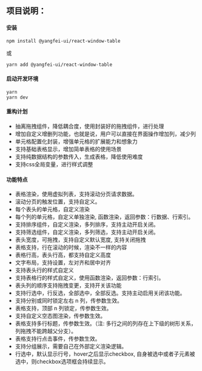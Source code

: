 
<Meta title="Readme" />

## 项目说明：

#### 安装

```shell
npm install @yangfei-ui/react-window-table
```

或

```shell
yarn add @yangfei-ui/react-window-table
```

#### 启动开发环境

```shell
yarn
yarn dev
```

#### 重构计划

- 抽离拖拽组件，降低耦合度，使用封装好的拖拽组件，进行处理
- 增加自定义增删列功能，也就是说，用户可以直接在界面操作增加列，减少列
- 单元格配置化封装，增强单元格的扩展能力和想象力
- 支持基础表格显示，增加简单表格的使用场景
- 支持纯数据结构的参数传入，生成表格，降低使用难度
- 支持css全局变量，进行样式调整


#### 功能特点

- 表格渲染，使用虚拟列表，支持滚动分页请求数据。
- 滚动分页的触发位置，支持自定义。
- 每个表头的单元格，自定义渲染
- 每个列的单元格，自定义单独渲染, 函数渲染，返回参数：行数据、行索引。
- 支持排序组件，自定义渲染，多列排序，支持主动开启关闭。
- 支持筛选组件，自定义渲染，多列筛选，支持主动开启关闭。
- 表头宽度，可拖拽，支持自定义默认宽度, 支持关闭拖拽
- 表格支持，行在滚动的时候，渲染不一样的内容
- 表格行高，表头行高，都支持自定义高度
- 文字布局，支持设置，左对齐和居中对齐
- 支持表头行的样式自定义
- 支持表格行的样式自定义，使用函数渲染，返回参数：行索引。
- 表头列的顺序支持拖拽变更，支持开关该功能
- 支持行选中，行反选，全部选中，全部反选。支持主动启用关闭该功能。
- 支持分别或同时锁定左右 n 列，传参数生效。
- 表格支持，顶部 n 列锁定，传参数生效。
- 支持自定义空态图渲染，传参数生效。
- 表格支持多行标题，传参数生效。（注: 多行之间的列存在上下级的树形关系，列拖拽不能跨越父分支）。
- 表格支持行点击事件，传参数生效。
- 支持分组展示，需要自己在外部定义渲染逻辑。
- 行选中，默认显示行号，hover之后显示checkbox, 自身被选中或者子元素被选中，则checkbox选项框会持续显示。
